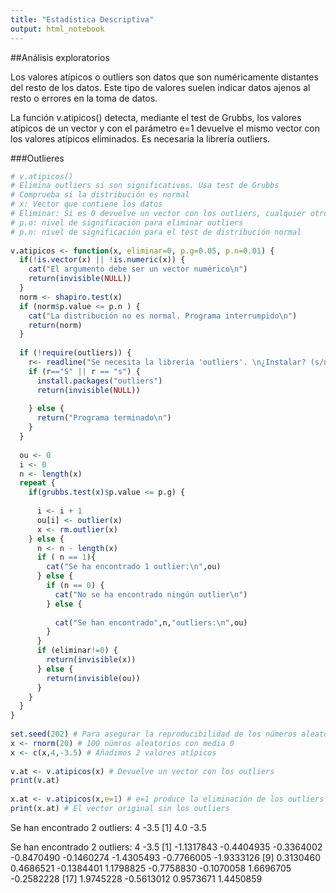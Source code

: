 ```yaml
---
title: "Estadística Descriptiva"
output: html_notebook
---
```



##Análisis exploratorios

Los valores atípicos o outliers son datos que son numéricamente distantes del resto de los datos. Este tipo de valores suelen indicar datos ajenos al resto o errores en la toma de datos.

La función v.atipicos() detecta, mediante el test de Grubbs, los valores atípicos de un vector y con el parámetro e=1 devuelve el mismo vector con los valores atípicos eliminados. Es necesaria la librería outliers.


###Outlieres

```r

# v.atipicos()
# Elimina outliers si son significativos. Usa test de Grubbs
# Comprueba si la distribución es normal
# x: Vector que contiene los datos
# Eliminar: Si es 0 devuelve un vector con los outliers, cualquier otro valor devuelve el vector original sin los outliers
# p.o: nivel de significación para eliminar outliers
# p.n: nivel de significación para el test de distribución normal
 
v.atipicos <- function(x, eliminar=0, p.g=0.05, p.n=0.01) {
  if(!is.vector(x) || !is.numeric(x)) {
    cat("El argumento debe ser un vector numérico\n")
    return(invisible(NULL))
  }
  norm <- shapiro.test(x)
  if (norm$p.value <= p.n ) {
    cat("La distribución no es normal. Programa interrumpido\n")
    return(norm)
  }
 
  if (!require(outliers)) {
    r<- readline("Se necesita la librería 'outliers'. \n¿Instalar? (s/n)\n(Se deberá ejecutar el programa de nuevo una vez terminada la instalación.) ")
    if (r=="S" || r == "s") {
      install.packages("outliers")
      return(invisible(NULL))
 
    } else {
      return("Programa terminado\n")
    }
  }
 
  ou <- 0
  i <- 0
  n <- length(x)
  repeat {
    if(grubbs.test(x)$p.value <= p.g) {
 
      i <- i + 1
      ou[i] <- outlier(x)
      x <- rm.outlier(x)
    } else {
      n <- n - length(x)
      if ( n == 1){
        cat("Se ha encontrado 1 outlier:\n",ou)
      } else {
        if (n == 0) {
          cat("No se ha encontrado ningún outlier\n")
        } else {
 
          cat("Se han encontrado",n,"outliers:\n",ou)
        }
      }
      if (eliminar!=0) {
        return(invisible(x))
      } else {
        return(invisible(ou))
      }
    }
  }
}
 
set.seed(202) # Para asegurar la reproducibilidad de los números aleatorios
x <- rnorm(20) # 100 númros aleatorios con media 0
x <- c(x,4,-3.5) # Añadimos 2 valores atípicos
 
v.at <- v.atipicos(x) # Devuelve un vector con los outliers
print(v.at)
 
x.at <- v.atipicos(x,e=1) # e=1 produce la eliminación de los outliers
print(x.at) # El vector original sin los outliers

```

Se han encontrado 2 outliers:
 4 -3.5
[1]  4.0 -3.5
 
Se han encontrado 2 outliers:
 4 -3.5
[1] -1.1317843 -0.4404935 -0.3364002 -0.8470490 -0.1460274 -1.4305493 -0.7766005 -1.9333126
 [9]  0.3130460  0.4686521 -0.1384401  1.1798825 -0.7758830 -0.1070058  1.6696705 -0.2582228
[17]  1.9745228 -0.5613012  0.9573671  1.4450859










